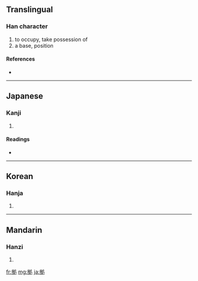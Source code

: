 ==Translingual==

===Han character===
{{Han char|rn=64|rad=手|as=05|sn=8|four=|canj=手竹水弓 (QHEN)}}

# to occupy, take possession of
# a base, position

====References====
* {{Han ref|kx=0427.161|dkj=11985|dj=0776.110|hdz=31856.031|uh=62E0|ud=25312}}

----

==Japanese==

===Kanji===
{{ja-kanji|grade=c|rs=手05}}

# {{defn|Japanese}}

====Readings====
* {{ja-readings|on=[[きょ]] (kyo), [[こ]] (ko)|kun=[[よる]] (yoru)}}

----

==Korean==

===Hanja===
{{ko-hanja|hangeul=거|eumhun=|rv=geo|mr=kŏ|y=ke}}

# {{defn|Korean}}

----

==Mandarin==

===Hanzi===
{{cmn-hanzi|pin=[[jù]] ([[ju4]])|wg=chü<sup>4</sup>}}

# {{defn|Mandarin}}

[[fr:拠]]
[[mg:拠]]
[[ja:拠]]